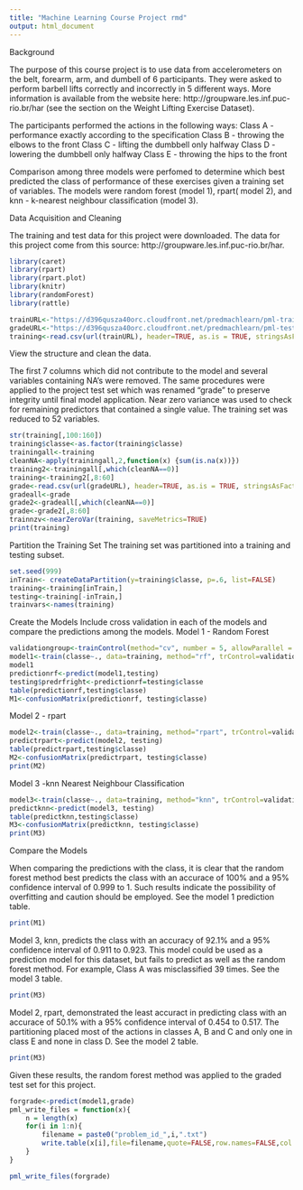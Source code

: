```yaml
---
title: "Machine Learning Course Project rmd"
output: html_document
---
```

Background

The purpose of this course project is to use data from accelerometers on the belt, forearm, arm, and dumbell of 6 participants. They were asked to perform barbell lifts correctly and incorrectly in 5 different ways. More information is available from the website here: http://groupware.les.inf.puc-rio.br/har (see the section on the Weight Lifting Exercise Dataset). 

The participants performed the actions in the following ways:
Class A - performance exactly according to the specification
Class B - throwing the elbows to the front
Class C - lifting the dumbbell only halfway
Class D - lowering the dumbbell only halfway
Class E - throwing the hips to the front

Comparison among three models were perfomed to determine which best predicted the class of performance of these exercises given a training set of variables.  The models were random forest (model 1), rpart( model 2), and knn - k-nearest neighbour classification (model 3).  

Data Acquisition and Cleaning

The training and test data for this project were downloaded. The data for this project come from this source: http://groupware.les.inf.puc-rio.br/har. 

```r
library(caret)
library(rpart)
library(rpart.plot)
library(knitr)
library(randomForest)
library(rattle)

trainURL<-"https://d396qusza40orc.cloudfront.net/predmachlearn/pml-training.csv"
gradeURL<-"https://d396qusza40orc.cloudfront.net/predmachlearn/pml-testing.csv"
training<-read.csv(url(trainURL), header=TRUE, as.is = TRUE, stringsAsFactors=FALSE, sep=',', na.strings=c('NA', '#DIV/0!', ''))
```
View the structure and clean the data.

The first 7 columns which did not contribute to the model and several variables containing NA's were removed. The same procedures were applied to the project test set which was renamed "grade" to preserve integrity until final model application. Near zero variance was used to check for remaining predictors that contained a single value.  The training set was reduced to 52 variables.
```r
str(training[,100:160]) 
training$classe<-as.factor(training$classe)
trainingall<-training
cleanNA<-apply(trainingall,2,function(x) {sum(is.na(x))})
training2<-trainingall[,which(cleanNA==0)]
training<-training2[,8:60]
grade<-read.csv(url(gradeURL), header=TRUE, as.is = TRUE, stringsAsFactors=FALSE, sep=',', na.strings=c('NA', '#DIV/0!', ''))
gradeall<-grade
grade2<-gradeall[,which(cleanNA==0)]
grade<-grade2[,8:60]
trainnzv<-nearZeroVar(training, saveMetrics=TRUE)
print(training)
```
Partition the Training Set
The training set was partitioned into a training and testing subset.
```r
set.seed(999)
inTrain<- createDataPartition(y=training$classe, p=.6, list=FALSE)
training<-training[inTrain,]
testing<-training[-inTrain,]
trainvars<-names(training)
```

Create the Models
Include cross validation in each of the models and compare the predictions among the models. 
Model 1 - Random Forest
```r
validationgroup<-trainControl(method="cv", number = 5, allowParallel = TRUE, verboseIter =TRUE)
model1<-train(classe~., data=training, method="rf", trControl=validationgroup)
model1
predictionrf<-predict(model1,testing)
testing$predrfright<-predictionrf=testing$classe
table(predictionrf,testing$classe)
M1<-confusionMatrix(predictionrf, testing$classe)
````

Model 2 - rpart

```r
model2<-train(classe~., data=training, method="rpart", trControl=validationgroup)
predictrpart<-predict(model2, testing)
table(predictrpart,testing$classe)
M2<-confusionMatrix(predictrpart, testing$classe)
print(M2)
```

Model 3 -knn  Nearest Neighbour Classification
```r
model3<-train(classe~., data=training, method="knn", trControl=validationgroup)
predictknn<-predict(model3, testing)
table(predictknn,testing$classe)
M3<-confusionMatrix(predictknn, testing$classe)
print(M3)
```

Compare the Models

When comparing the predictions with the class, it is clear that the random forest method best predicts the class with an accurace of 100% and a 95% confidence interval of 0.999 to 1.  Such results indicate the possibility of overfitting and caution should be employed.  See the model 1 prediction table.
```r
print(M1)
```
Model 3, knn, predicts the class with an accuracy of 92.1% and a 95% confidence interval of 0.911 to 0.923.  This model could be used as a prediction model for this dataset, but fails to predict as well as the random forest method.  For example, Class A was misclassified 39 times. See the model 3 table.  
```r
print(M3)
```

Model 2, rpart, demonstrated the least accuract in predicting class with an accurace of 50.1% with a 95% confidence interval of 0.454 to 0.517.  The partitioning placed most of the actions in classes A, B and C and only one in class E and none in class D.  See the model 2 table.
```r
print(M3)
```

Given these results, the random forest method was applied to the graded test set for this project.

```r
forgrade<-predict(model1,grade)
pml_write_files = function(x){
    n = length(x) 
    for(i in 1:n){
        filename = paste0("problem_id_",i,".txt")
        write.table(x[i],file=filename,quote=FALSE,row.names=FALSE,col.names=FALSE)
    }
}

pml_write_files(forgrade)
```

